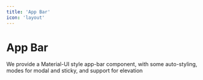 ```yaml
---
title: 'App Bar'
icon: 'layout'
---
```


# App Bar

We provide a Material-UI style app-bar component, with some auto-styling, modes for modal and sticky, and support for elevation


<AppBarDemo />
